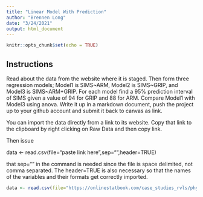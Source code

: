 ```yaml
---
title: "Linear Model With Prediction"
author: "Brennen Long"
date: "3/24/2021"
output: html_document
---
```


```r
knitr::opts_chunk$set(echo = TRUE)
```

## Instructions

Read about the data from the website where it is staged.  Then form three regression models; Model1 is SIMS~ARM, Model2 is SIMS~GRIP, and Model3 is SIMS~ARM+GRIP. For each model find a 95% prediction interval of SIMS given a value of 94  for GRIP and 88 for ARM. Compare Model1 with Model3 using anova. Write it up in a markdown document, push the project up to your github account and submit it back to canvas as link. 

 

You can import the data directly from a link to its website.  Copy that link to the clipboard by right clicking on Raw Data and then copy link.

Then issue

data <- read.csv(file="paste link here",sep="",header=TRUE)  

that sep=""  in the command is needed since the file is space delimited, not comma separated.  The header=TRUE is also necessary so that the names of the variables and their formats get correctly imported.


```r
data <- read.csv(file="https://onlinestatbook.com/case_studies_rvls/physical_strength/data.txt",sep="",header=TRUE) 
```

